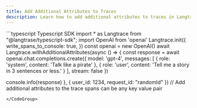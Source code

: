 ```yaml
---
title: Add Additional Attributes to Traces
description: Learn how to add additional attributes to traces in Langtrace You can add additional attributes to traces in Langtrace by simply wrapping your code with the `withAdditionalAttributes` function. This will add the specified attributes to the trace spans.
---
```


<CodeGroup>
```typescript Typescript SDK
import * as Langtrace from "@langtrase/typescript-sdk";
import OpenAI from 'openai'
Langtrace.init({
  write_spans_to_console: true,
})
const openai = new OpenAI()
await Langtrace.withAdditionalAttributes(async () => {
  const response = await openai.chat.completions.create({
    model: 'gpt-4',
    messages: [
      { role: 'system', content: 'Talk like a pirate' },
      { role: 'user', content: 'Tell me a story in 3 sentences or less.' }
    ],
    stream: false
  })

  console.info(response)
}, { user_id: 1234, request_id: "randomId" }) // Add additional attributes to the trace spans can be any key value pair
```
</CodeGroup>